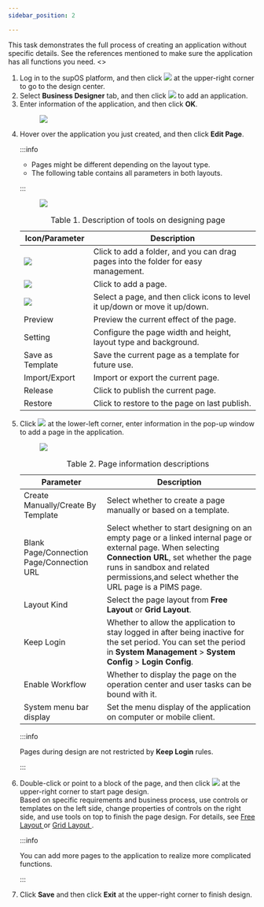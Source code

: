 ```yaml
---
sidebar_position: 2

---
```


This task demonstrates the full process of creating an application
        without specific details. See the references mentioned to make sure the
        application has all functions you need.
<>
<div>
    <section
      className="section"
      id="creating_an_application__context_pvw_xz5_35b"
    >
    </section>
    <section id="creating_an_application__steps_yz5_yz5_35b">
      <ol id="creating_an_application__steps_yz5_yz5_35b">
        <li className="stepexpand">
          <span>
            Log in to the supOS platform, and then click <img src="https://wordpressfreezonex.oss-accelerate.aliyuncs.com/appDesign/7.png"
            /> at the upper-right corner to go to the design center.
          </span>
        </li>
        <li className="stepexpand">
          <span>
            Select <strong>Business Designer</strong> tab, and
            then click <img src="https://wordpressfreezonex.oss-accelerate.aliyuncs.com/appDesign/16.png"
            /> to add an application.
          </span>
        </li>
        <li className="stepexpand">
          <span>
            Enter information of the application, and then click <strong>OK</strong>.
          </span>
          <div>
            <figure
              className="fignone"
              id="creating_an_application__fig_x3p_kbv_35b"
            >
              <img src="https://wordpressfreezonex.oss-accelerate.aliyuncs.com/appDesign/1.png"
              />
            </figure>
          </div>
        </li>
        <li className="stepexpand">
          <span>
            Hover over the application you just created, and then click 
            <strong>Edit Page</strong>.
          </span>


:::info

<ul><li>Pages might be different depending on the layout type.</li>
<li>The following table contains all parameters in both layouts.</li></ul>

:::

<div>

<figure
              className="fignone"
              id="creating_an_application__fig_lqf_xhv_35b"
            >
              <img src="https://wordpressfreezonex.oss-accelerate.aliyuncs.com/appDesign/5.png"
              />
            </figure>
          </div>
          <div>
            <table
              id="creating_an_application__table_usw_42v_35b"
              className="frame-all"
            >
              <caption>
                <span className="table--title-label">Table 1. </span>
                <span id="creating_an_application__title_vsw_42v_35b">
                  Description of tools on designing page
                </span>
              </caption>
              <colgroup>
                <col style={{ width: "25.97402597402597%" }} />
                <col style={{ width: "74.02597402597402%" }} />
              </colgroup>
              <thead>
                <tr>
                  <th id="creating_an_application__table_usw_42v_35b__entry__1">
                    Icon/Parameter
                  </th>
                  <th id="creating_an_application__table_usw_42v_35b__entry__2">
                    Description
                  </th>
                </tr>
              </thead>
              <tbody>
                <tr>
                  <td>
                    <img src="https://wordpressfreezonex.oss-accelerate.aliyuncs.com/appDesign/Snap6.png"
                    />
                  </td>
                  <td>
                    Click to add a folder, and you can drag pages into the
                    folder for easy management.
                  </td>
                </tr>
                <tr>
                  <td>
                    <img src="https://wordpressfreezonex.oss-accelerate.aliyuncs.com/appDesign/Snap1.png"
                    />
                  </td>
                  <td>
                    Click to add a page.
                  </td>
                </tr>
                <tr>
                  <td>
                    <img src="https://wordpressfreezonex.oss-accelerate.aliyuncs.com/appDesign/Snap8.png"
                    />
                  </td>
                  <td>
                    Select a page, and then click icons to level it up/down or
                    move it up/down.
                  </td>
                </tr>
                <tr>
                  <td>
                    Preview
                  </td>
                  <td>
                    Preview the current effect of the page.
                  </td>
                </tr>
                <tr>
                  <td>
                    Setting
                  </td>
                  <td>
                    Configure the page width and height, layout type and
                    background.
                  </td>
                </tr>
                <tr>
                  <td>
                    Save as Template
                  </td>
                  <td>
                    Save the current page as a template for future use.
                  </td>
                </tr>
                <tr>
                  <td>
                    Import/Export
                  </td>
                  <td>
                    Import or export the current page.
                  </td>
                </tr>
                <tr>
                  <td>
                    Release
                  </td>
                  <td>
                    Click to publish the current page.
                  </td>
                </tr>
                <tr>
                  <td>
                    Restore
                  </td>
                  <td>
                    Click to restore to the page on last publish.
                  </td>
                </tr>
              </tbody>
            </table>
          </div>
        </li>
        <li className="stepexpand">
          <span>
            Click 
            <img src="https://wordpressfreezonex.oss-accelerate.aliyuncs.com/appDesign/Snap1.png"
            /> 
            at the lower-left corner, enter information in the pop-up window to
            add a page in the application.
          </span>
          <div>
            <figure
              className="fignone"
              id="creating_an_application__fig_kyt_scv_35b"
            >
              <img src="https://wordpressfreezonex.oss-accelerate.aliyuncs.com/appDesign/2.png"
              />
            </figure>
            <table
              id="creating_an_application__table_m42_wcv_35b"
              className="frame-all"
            >
              <caption>
                <span className="table--title-label">Table 2. </span>
                <span id="creating_an_application__title_n42_wcv_35b">
                  Page information descriptions
                </span>
              </caption>
              <colgroup>
                <col style={{ width: "36.496350364963504%" }} />
                <col style={{ width: "63.503649635036496%" }} />
              </colgroup>
              <thead>
                <tr>
                  <th id="creating_an_application__table_m42_wcv_35b__entry__1">
                    Parameter
                  </th>
                  <th id="creating_an_application__table_m42_wcv_35b__entry__2">
                    Description
                  </th>
                </tr>
              </thead>
              <tbody>
                <tr>
                  <td>
                    Create Manually/Create By Template
                  </td>
                  <td>
                    Select whether to create a page manually or based on a
                    template.
                  </td>
                </tr>
                <tr>
                  <td>
                    Blank Page/Connection Page/Connection URL
                  </td>
                  <td>
                    Select whether to start designing on an empty page or a
                    linked internal page or external page. When selecting <strong>Connection URL</strong>, set
                    whether the page runs in sandbox and related permissions,and
                    select whether the URL page is a PIMS page.
                  </td>
                </tr>
                <tr>
                  <td>
                    Layout Kind
                  </td>
                  <td>
                    Select the page layout from 
                    <strong>Free Layout</strong> or 
                    <strong>Grid Layout</strong>.
                  </td>
                </tr>
                <tr>
                  <td>
                    Keep Login
                  </td>
                  <td>
                    Whether to allow the application to stay logged in after
                    being inactive for the set period. You can set the period in <strong>System Management</strong> > <strong>System Config</strong> > <strong>Login Config</strong>.
                  </td>
                </tr>
                <tr>
                  <td>
                    Enable Workflow
                  </td>
                  <td>
                    Whether to display the page on the operation center and user
                    tasks can be bound with it.
                  </td>
                </tr>
                <tr>
                  <td>
                    System menu bar display
                  </td>
                  <td>
                    Set the menu display of the application on computer or mobile client.
                  </td>
                </tr>
              </tbody>
            </table>

:::info

Pages during design are not restricted by <strong>Keep Login</strong> rules.

:::

</div>
        </li>
        <li className="stepexpand">
          <span>
            Double-click or point to a block of the page, and then click 
            <img src="https://wordpressfreezonex.oss-accelerate.aliyuncs.com/appDesign/Snap9.png"
            />
            at the upper-right corner to start page design.
          </span>
          <div>
            Based on specific requirements and business process, use controls or
            templates on the left side, change properties of controls on the
            right side, and use tools on top to finish the page design. For
            details, see 
            <a href="../../../category/free-layout">
              Free Layout
            </a> 
            or 
            <a href="../../../category/grid-layout">
              Grid Layout
            </a>
            .
          </div>
          <div>

         
:::info

You can add more pages to the application to realize more
                complicated functions.

:::

</div>
        </li>
        <li className="stepexpand">
          <span>
            Click <strong>Save</strong> and then click <strong>Exit</strong> at
            the upper-right corner to finish design.
          </span>
        </li>
      </ol>
    </section>
  </div>
</>
